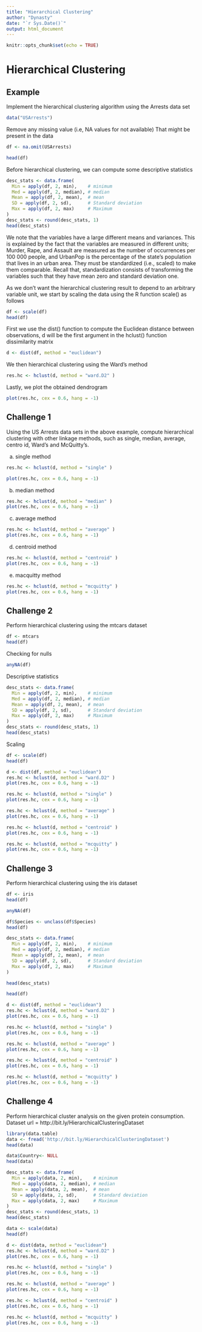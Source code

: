 ---
title: "Hierarchical Clustering"
author: "Dynasty"
date: "`r Sys.Date()`"
output: html_document
---

```{r setup, include=FALSE}
knitr::opts_chunk$set(echo = TRUE)
```

# **Hierarchical Clustering**
 
## Example 

Implement the hierarchical clustering algorithm using the Arrests data set

```{r}
data("USArrests")
```

Remove any missing value (i.e, NA values for not available) That might be present in the data

```{r}
df <- na.omit(USArrests)
```

```{r}
head(df)
```


Before hierarchical clustering, we can compute some descriptive statistics

```{r}
desc_stats <- data.frame(
  Min = apply(df, 2, min),    # minimum
  Med = apply(df, 2, median), # median
  Mean = apply(df, 2, mean),  # mean
  SD = apply(df, 2, sd),      # Standard deviation
  Max = apply(df, 2, max)     # Maximum
)
desc_stats <- round(desc_stats, 1)
head(desc_stats)
```

We note that the variables have a large different means and variances. 
This is explained by the fact that the variables are measured in different units; Murder, Rape, and Assault are measured as the number of occurrences per 100 000 people, and UrbanPop is the percentage of the state’s population that lives in an urban area.
They must be standardized (i.e., scaled) to make them comparable. Recall that, standardization consists of transforming the variables such that they have mean zero and standard deviation one.

As we don’t want the hierarchical clustering result to depend to an arbitrary variable unit, we start by scaling the data using the R function scale() as follows

```{r}
df <- scale(df)
head(df)
```

First we use the dist() function to compute the Euclidean distance between observations, d will be the first argument in the hclust() function dissimilarity matrix

```{r}
d <- dist(df, method = "euclidean")
```


We then hierarchical clustering using the Ward's method

```{r}
res.hc <- hclust(d, method = "ward.D2" )
```


Lastly, we plot the obtained dendrogram
```{r}
plot(res.hc, cex = 0.6, hang = -1)
```






## **Challenge 1**

Using the US Arrests data sets in the above example, compute hierarchical clustering with other linkage methods, such as single, median, average, centro id, Ward’s and McQuitty’s.

a. single method
```{r}
res.hc <- hclust(d, method = "single" )
```


```{r}
plot(res.hc, cex = 0.6, hang = -1)
```

b. median method
```{r}
res.hc <- hclust(d, method = "median" )
plot(res.hc, cex = 0.6, hang = -1)
```

c. average method
```{r}
res.hc <- hclust(d, method = "average" )
plot(res.hc, cex = 0.6, hang = -1)
```

d. centroid method
```{r}
res.hc <- hclust(d, method = "centroid" )
plot(res.hc, cex = 0.6, hang = -1)
```

e. macquitty method
```{r}
res.hc <- hclust(d, method = "mcquitty" )
plot(res.hc, cex = 0.6, hang = -1)
```

## **Challenge 2**

Perform hierarchical clustering using the mtcars dataset
```{r}
df <- mtcars
head(df)
```
 
 Checking for nulls
```{r}
anyNA(df)
```
 
 
 Descriptive statistics
```{r}
desc_stats <- data.frame(
  Min = apply(df, 2, min),    # minimum
  Med = apply(df, 2, median), # median
  Mean = apply(df, 2, mean),  # mean
  SD = apply(df, 2, sd),      # Standard deviation
  Max = apply(df, 2, max)     # Maximum
)
desc_stats <- round(desc_stats, 1)
head(desc_stats)

```
 
 
 
 Scaling
```{r}
df <- scale(df)
head(df)
```
 

```{r}
d <- dist(df, method = "euclidean")
res.hc <- hclust(d, method = "ward.D2" )
plot(res.hc, cex = 0.6, hang = -1)
```






```{r}
res.hc <- hclust(d, method = "single" )
plot(res.hc, cex = 0.6, hang = -1)
```

```{r}
res.hc <- hclust(d, method = "average" )
plot(res.hc, cex = 0.6, hang = -1)
```


```{r}
res.hc <- hclust(d, method = "centroid" )
plot(res.hc, cex = 0.6, hang = -1)
```

```{r}
res.hc <- hclust(d, method = "mcquitty" )
plot(res.hc, cex = 0.6, hang = -1)
```

## **Challenge 3**

Perform hierarchical clustering using the iris dataset
```{r}
df <- iris
head(df)
```

```{r}
anyNA(df)
```
```{r}
df$Species <- unclass(df$Species)
head(df)
```


```{r}
desc_stats <- data.frame(
  Min = apply(df, 2, min),    # minimum
  Med = apply(df, 2, median), # median
  Mean = apply(df, 2, mean),  # mean
  SD = apply(df, 2, sd),      # Standard deviation
  Max = apply(df, 2, max)     # Maximum
)

head(desc_stats)
```

```{r}
head(df)
```


```{r}
d <- dist(df, method = "euclidean")
res.hc <- hclust(d, method = "ward.D2" )
plot(res.hc, cex = 0.6, hang = -1)
```


```{r}
res.hc <- hclust(d, method = "single" )
plot(res.hc, cex = 0.6, hang = -1)
```

```{r}
res.hc <- hclust(d, method = "average" )
plot(res.hc, cex = 0.6, hang = -1)
```

```{r}
res.hc <- hclust(d, method = "centroid" )
plot(res.hc, cex = 0.6, hang = -1)
```


```{r}
res.hc <- hclust(d, method = "mcquitty" )
plot(res.hc, cex = 0.6, hang = -1)
```


## **Challenge 4**

Perform hierarchical cluster analysis on the given protein consumption.
Dataset url = http://bit.ly/HierarchicalClusteringDataset

```{r}
library(data.table)
data <- fread('http://bit.ly/HierarchicalClusteringDataset')
head(data)
```


```{r}
data$Country<- NULL
head(data)
```


```{r}
desc_stats <- data.frame(
  Min = apply(data, 2, min),    # minimum
  Med = apply(data, 2, median), # median
  Mean = apply(data, 2, mean),  # mean
  SD = apply(data, 2, sd),      # Standard deviation
  Max = apply(data, 2, max)     # Maximum
)
desc_stats <- round(desc_stats, 1)
head(desc_stats)
```


```{r}
data <- scale(data)
head(df)
```


```{r}
d <- dist(data, method = "euclidean")
res.hc <- hclust(d, method = "ward.D2" )
plot(res.hc, cex = 0.6, hang = -1)
```


```{r}
res.hc <- hclust(d, method = "single" )
plot(res.hc, cex = 0.6, hang = -1)
```

```{r}
res.hc <- hclust(d, method = "average" )
plot(res.hc, cex = 0.6, hang = -1)
```


```{r}
res.hc <- hclust(d, method = "centroid" )
plot(res.hc, cex = 0.6, hang = -1)
```

```{r}
res.hc <- hclust(d, method = "mcquitty" )
plot(res.hc, cex = 0.6, hang = -1)
```

